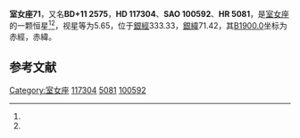 {{Starbox begin
| name = 室女座71
}}
{{Starbox observe
| epoch = [[J2000.0|J2000.0]]
| constell = [[室女座|室女座]]<ref name=SIMBAD>{{cite web
 | url=http://simbad.u-strasbg.fr/simbad/sim-id?Ident=HR+5081
 | title=Pulsating variable Star
 | publisher=Centre de Données astronomiques de Strasbourg
 | work=SIMBAD
 | accessdate=2012-07-13
 | archive-date=2016-03-17
 | archive-url=https://web.archive.org/web/20160317204033/http://simbad.u-strasbg.fr/simbad/sim-id?Ident=HR+5081
 | dead-url=no
 }}</ref><ref name=DATA>{{cite web
 | url=http://vizier.u-strasbg.fr/viz-bin/VizieR-5?-out.add=.&-source=5050&-corr=PK=HR&-out.max=9999&HR=5081
 | title=VizieR Detailed Page
 | accessdate=2012-07-13
 | archive-date=2016-03-05
 | archive-url=https://web.archive.org/web/20160305220753/http://vizier.u-strasbg.fr/viz-bin/VizieR-5?-out.add=.&-source=5050&-corr=PK=HR&-out.max=9999&HR=5081
 | dead-url=no
 }}</ref>
| 星官 = 
| ra = {{RA|13|29|13}}<ref name=SIMBAD /><ref name=DATA />
| dec = {{DEC|+10|49|6}}<ref name=SIMBAD /><ref name=DATA />
| appmag_v = 5.65<ref name=SIMBAD /><ref name=DATA />
}}
{{Starbox character
| class = K0III<ref name=SIMBAD /><ref name=DATA />
| b-v = 1.05<ref name=SIMBAD /><ref name=DATA />
| u-b = <ref name=SIMBAD /><ref name=DATA />
| r-i = <ref name=SIMBAD /><ref name=DATA />
| variable = 
}}
{{Starbox astrometry
| radial_v = 
| prop_mo_ra = -1
| parallax = 
| p_error = 
}}
{{Starbox catalog
| names =BD+11 2575，[[SAO星表|SAO]] 100592，[[HD星表|HD]] 117304，[[HR星表|HR]] 5081}}
{{Starbox reference |Simbad=HR+5081}}
{{Starbox end}}

'''室女座71'''，又名'''BD+11 2575'''，'''HD 117304'''、'''SAO 100592'''、'''HR 5081'''，是[[室女座|室女座]]的一颗恒星<ref name=SIMBAD /><ref name=DATA />，视星等为5.65，位于[[銀道座標系|銀經]]333.33，[[銀道座標系|銀緯]]71.42，其[[B1900.0|B1900.0]]坐标为赤經{{RA|13|24|15.7}}，赤緯{{DEC|+11|71.42|12}}。

== 参考文献 ==
{{reflist}}

{{star-stub}}

{{室女座恒星}}
[[Category:室女座|Category:室女座]]
[[Category:HD和HDE天體|117304]]
[[Category:HR天體|5081]]
[[Category:SAO天體|100592]]